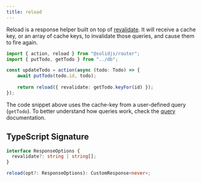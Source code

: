 ```yaml
---
title: reload
---
```


Reload is a response helper built on top of [revalidate](/solid-router/reference/response-helpers/revalidate).
It will receive a cache key, or an array of cache keys, to invalidate those queries, and cause them to fire again.

```ts title="/actions/update-todo.ts"{4}
import { action, reload } from "@solidjs/router";
import { putTodo, getTodo } from "../db";

const updateTodo = action(async (todo: Todo) => {
	await putTodo(todo.id, todo);
	
    return reload({ revalidate: getTodo.keyFor(id) });
});
```

The code snippet above uses the cache-key from a user-defined query (`getTodo`). 
To better understand how queries work, check the [query](/solid-router/reference/data-apis/query) documentation.

## TypeScript Signature

```ts
interface ResponseOptions {
  revalidate?: string | string[];
}

reload(opt?: ResponseOptions): CustomResponse<never>;
```